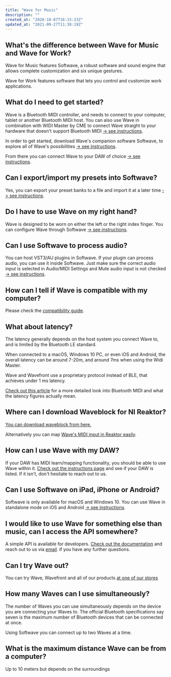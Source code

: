```yaml
---
title: "Wave for Music"
description: ""
created_at: "2020-10-07T16:15:23Z"
updated_at: "2021-09-27T11:38:19Z"
---
```



## What's the difference between Wave for Music and Wave for Work?
Wave for Music features Softwave, a robust software and sound engine that allows complete customization and six unique gestures.

Wave for Work features software that lets you control and customize work applications.

## What do I need to get started?

Wave is a Bluetooth MIDI controller, and needs to connect to your computer, tablet or another Bluetooth MIDI host.
You can also use Wave in combination with WIDI Master by CME to connect Wave straight to your hardware that doesn't support Bluetooth MIDI [-&gt; see instructions](/widi-master/overview).

In order to get started, download Wave's companion software Softwave, to explore all of Wave's possibilities [-&gt; see instructions](/wave-for-music/softwave-basics/about/).

From there you can connect Wave to your DAW of choice [-&gt; see instructions](/wave-for-music/daw/cc-numbers).

## Can I export/import my presets into Softwave?

Yes, you can export your preset banks to a file and import it at a later time [-&gt; see instructions](/wave-for-music/preset-bank/saving-loading/).

## Do I have to use Wave on my right hand?

Wave is designed to be worn on either the left or the right index finger. You can configure Wave through Softwave [-&gt; see instructions](/wave-for-music/settings/configuration-panel/).

## Can I use Softwave to process audio?

You can host VST3/AU plugins in Softwave. If your plugin can process audio, you can use it inside Softwave. Just make sure the correct audio input is selected in Audio/MIDI Settings and Mute audio input is not checked [-&gt; see instructions](/wave-for-music/presets/hosting-vst3-au/).

## How can I tell if Wave is compatible with my computer?

Please check the [compatibility guide](/general/compatibility).

## What about latency?

The latency generally depends on the host system you connect Wave to, and is limited by the Bluetooth LE standard.

When connected to a macOS, Windows 10 PC, or even iOS and Android, the overall latency can be around 7-20m, and around 7ms when using the Widi Master.

Wave and Wavefront use a proprietary protocol instead of BLE, that achieves under 1 ms latency.

[Check out this article](https://medium.com/@thomasgerbrands/the-truth-about-bluetooth-midi-54a3dc633052) for a more detailed look into Bluetooth MIDI and what the latency figures actually mean.

## Where can I download Waveblock for NI Reaktor?

[ You can download waveblock from here. ](/waveblock.zip)

Alternatively you can map [Wave's MIDI input in Reaktor easily](https://support.native-instruments.com/hc/en-us/articles/209583209-How-to-Map-MIDI-and-OSC-Controllers-in-REAKTOR-5-8-or-Higher).

## How can I use Wave with my DAW?

If your DAW has MIDI learn/mapping functionality, you should be able to use Wave within it. [Check out the instructions page](/wave-for-music/daw/cc-numbers) and see if your DAW is listed. If it isn't, don't hesitate to reach out to us.

## Can I use Softwave on iPad, iPhone or Android?

Softwave is only available for macOS and Windows 10. You can use Wave in standalone mode on iOS and Android [-&gt; see instructions](/wave-for-music/standalone-mode/overview).

## I would like to use Wave for something else than music, can I access the API somewhere?

A simple API is available for developers. [Check out the documentation](https://github.com/genkiinstruments/genki-wave) and reach out to us via [email](mailto:wave@genkiinstruments.com). if you have any further questions.

## Can I try Wave out?


You can try Wave, Wavefront and all of our products [ at one of our stores ](/general/store-locator)


## How many Waves can I use simultaneously?

The number of Waves you can use simultaneously depends on the device you are connecting your Waves to. The official Bluetooth specifications say seven is the maximum number of Bluetooth devices that can be connected at once.

Using Softwave you can connect up to two Waves at a time.

## What is the maximum distance Wave can be from a computer?

Up to 10 meters but depends on the surroundings

